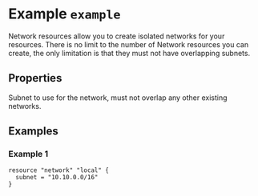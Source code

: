 
# Example `example`

<Intro>
Network resources allow you to create isolated networks for your resources. 
There is no limit to the number of Network resources you can create, 
the only limitation is that they must not have overlapping subnets.
</Intro>

## Properties

<Properties>
  <Property name="subnet" type="string" required="true" value="">
    Subnet to use for the network, must not overlap any other existing networks.
  </Property>
</Properties>

<MetaProperties/>

## Examples

### Example 1

```hcl
resource "network" "local" {
  subnet = "10.10.0.0/16"
}
```